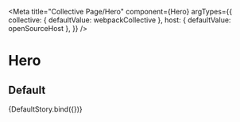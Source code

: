
<Meta
  title="Collective Page/Hero"
  component={Hero}
  argTypes={{
    collective: { defaultValue: webpackCollective },
    host: { defaultValue: openSourceHost },
  }}
/>

# Hero

## Default


<Story name="Default">{DefaultStory.bind({})}</Story>

<ArgsTable story="Default" />
